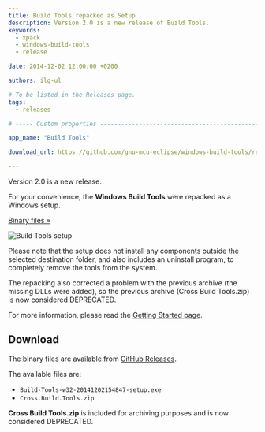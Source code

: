 ```yaml
---
title: Build Tools repacked as Setup
description: Version 2.0 is a new release of Build Tools.
keywords:
  - xpack
  - windows-build-tools
  - release

date: 2014-12-02 12:00:00 +0200

authors: ilg-ul

# To be listed in the Releases page.
tags:
  - releases

# ----- Custom properties -----------------------------------------------------

app_name: "Build Tools"

download_url: https://github.com/gnu-mcu-eclipse/windows-build-tools/releases/tag/v2.0/

---
```


<head><title>{frontMatter.title}</title></head>
<head><meta property="og:title" content={frontMatter.title} /></head>

Version 2.0 is a new release.

<!-- truncate -->

For your convenience, the **Windows Build Tools** were repacked as a Windows setup.

<!-- truncate -->

<p><a href={frontMatter.download_url}>Binary files »</a></p>

![Build Tools setup](/img/2015/win-build-tools-setup.png)

Please note that the setup does not install any components outside the selected destination folder, and also includes an uninstall program, to completely remove the tools from the system.

The repacking also corrected a problem with the previous archive (the missing DLLs were added), so the previous archive (Cross Build Tools.zip) is now considered DEPRECATED.

For more information, please read the [Getting Started page](/docs/getting-started/).

## Download

The binary files are available from <a href={frontMatter.download_url}>GitHub Releases</a>.

The available files are:

- `Build-Tools-w32-20141202154847-setup.exe`
- `Cross.Build.Tools.zip`

**Cross Build Tools.zip** is included for archiving purposes and is now considered DEPRECATED.
